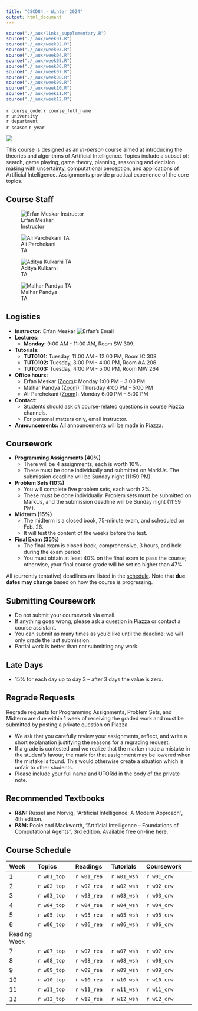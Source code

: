 ```yaml
---
title: "CSCD84 - Winter 2024"
output: html_document
---
```



```r
source("./_aux/links_supplementary.R")
source("./_aux/week01.R")
source("./_aux/week02.R")
source("./_aux/week03.R")
source("./_aux/week04.R")
source("./_aux/week05.R")
source("./_aux/week06.R")
source("./_aux/week07.R")
source("./_aux/week08.R")
source("./_aux/week09.R")
source("./_aux/week10.R")
source("./_aux/week11.R")
source("./_aux/week12.R")
```


::: {#header}
<span class="header-title">`r course_code`: `r course_full_name`<br></span>
<span class="header-subtitle">`r university`<br>`r department`<br>`r season` `r year`</span>

::: {#header-image .img}
![](./images/favicon.png)
::: 
:::


This course is designed as an *in-person* course aimed at introducing the theories and algorithms of Artificial Intelligence. Topics include a subset of:
search, game playing, game theory, planning, reasoning and decision making with uncertainty, computational perception,
and applications of Artificial Intelligence. Assignments provide practical experience of the core
topics.


## Course Staff

::: {#shuffleleft-container .col .sec}

::: instructorphoto
![Erfan Meskar<br>Instructor](./images/erfan_img3.png)
:::
::: instructorphoto
![Ali Parchekani<br>TA](./images/empty.png)
:::
::: instructorphoto
![Aditya Kulkarni<br>TA](./images/empty.png)
:::
::: instructorphoto
![Malhar Pandya<br>TA](./images/empty.png)
:::


:::


::: sechighlight
::: {#logistics .container .sec}
## Logistics
- **Instructor:** Erfan Meskar ![Erfan's Email](./images/erfan_email.jpg)
- **Lectures:** 
  - **Monday:** 9:00 AM - 11:00 AM, Room SW 309.
- **Tutorials:** 
  - **TUT0101:** Tuesday, 11:00 AM - 12:00 PM, Room IC 308
  - **TUT0102:** Tuesday, 3:00 PM - 4:00 PM, Room AA 206
  - **TUT0103:** Tuesday, 4:00 PM - 5:00 PM, Room MW 264
- **Office hours:**
  - Erfan Meskar ([Zoom](https://utoronto.zoom.us/j/83099743199)): Monday 1:00 PM – 3:00 PM
  - Malhar Pandya ([Zoom](https://utoronto.zoom.us/j/87002764450)): Thursday 4:00 PM - 5:00 PM
  - Ali Parchekani ([Zoom](https://utoronto.zoom.us/j/89752425282)): Monday 6:00 PM – 8:00 PM
- **Contact**: 
  - Students should ask *all* course-related questions in course Piazza 
  channels. <br>
  - For personal matters only, email instructor.
-   **Announcements:** All announcements will be made in Piazza.
:::
:::


::: {#coursework .container .sec}
## Coursework
  - **Programming Assignments (40%)**
    - There will be 4 assignments, each is worth 10%.
    - These must be done individually and submitted on MarkUs. The submission deadline will be Sunday night (11:59 PM).
  - **Problem Sets (10%)**
    - You will complete five problem sets, each worth 2%.
    - These must be done individually. Problem sets must be submitted on MarkUs, and the submission deadline will be Sunday night (11:59 PM).
  - **Midterm  (15%)**
    - The midterm is a closed book, 75-minute exam, and scheduled on Feb. 26.
    - It will test the content of the weeks before the test. 
  - **Final Exam (35%)**
    - The final exam is closed book, comprehensive, 3 hours, and held during the exam period. 
    - You must obtain at least 40% on the final exam to pass the course; otherwise, your final course grade will be set no higher than 47%.

All (currently tentative) deadlines are listed in the [schedule](#schedule). 
Note that **due dates may change** based on how the course is progressing.
:::

::: {#submitting .container .sec}
##  Submitting Coursework
- Do not submit your coursework via email.
- If anything goes wrong, please ask a question in Piazza or contact a course 
assistant.
- You can submit as many times as you'd like until the deadline: we will only 
grade the last submission.
- Partial work is better than not submitting any work.
:::

::: {#latedays .container .sec}
## Late Days
- 15% for each day up to day 3 – after 3 days the value is zero.
:::

::: {#sylremark .container .sec}
## Regrade Requests

Regrade requests for Programming Assignments, Problem Sets, 
and Midterm are due within 1 week of receiving the graded work and must be 
submitted by posting a private question on Piazza.

  - We ask that you carefully review your assignments, reflect, and write a 
  short explanation justifying the reasons for a regrading request.
  - If a grade is contested and we realize that the marker made a mistake in the
  student's favour, the mark for that assignment may be lowered when the mistake
  is found. This would otherwise create a situation which is unfair to other
  students.
  - Please include your full name and UTORid in the body of the private note.
:::

::: {#rectextbook .container .sec}
## Recommended Textbooks

  - **R&N:** Russel and Norvig, "Artificial Intelligence: A Modern Approach", 4th edition.
  - **P&M:** Poole and Mackworth, "Artificial Intelligence – Foundations of Computational Agents",
3rd edition. Available free on-line [here](https://artint.info/).
:::

::: {#schedule .container .sec}

## Course Schedule

|Week | Topics        | Readings    |  Tutorials  | Coursework
|:----|:--------------|:------------|:------------|:-----------------
|1    | `r w01_top`   | `r w01_rea` |  `r w01_wsh`| `r w01_crw`               
|2    | `r w02_top`   | `r w02_rea` |  `r w02_wsh`| `r w02_crw`  
|3    | `r w03_top`   | `r w03_rea` |  `r w03_wsh`| `r w03_crw`              
|4    | `r w04_top`   | `r w04_rea` |  `r w04_wsh`| `r w04_crw`             
|5    | `r w05_top`   | `r w05_rea` |  `r w05_wsh`| `r w05_crw`              
|6    | `r w06_top`   | `r w06_rea` |  `r w06_wsh`| `r w06_crw`
|Reading Week
|7    | `r w07_top`   | `r w07_rea` |  `r w07_wsh`| `r w07_crw`              
|8    | `r w08_top`   | `r w08_rea` |  `r w08_wsh`| `r w08_crw`              
|9    | `r w09_top`   | `r w09_rea` |  `r w09_wsh`| `r w09_crw`              
|10   | `r w10_top`   | `r w10_rea` |  `r w10_wsh`| `r w10_crw`              
|11   | `r w11_top`   | `r w11_rea` |  `r w11_wsh`| `r w11_crw` 
|12   | `r w12_top`   | `r w12_rea` |  `r w12_wsh`| `r w12_crw` 


:::
